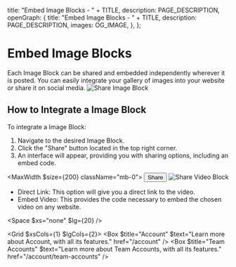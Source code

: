 
  title: "Embed Image Blocks - " + TITLE,
  description: PAGE_DESCRIPTION,
  openGraph: {
    title: "Embed Image Blocks - " + TITLE,
    description: PAGE_DESCRIPTION,
    images: OG_IMAGE,
  },
};

# Embed Image Blocks 
Each Image Block can be shared and embedded independently wherever it is posted. You can easily integrate your gallery of images into your website or share it on social media.
![Share Image Block](/19-embed-image-blocks/share-image.jpg)

## How to Integrate a Image Block
To integrate a Image Block:

1. Navigate to the desired Image Block.
2. Click the "Share" button located in the top right corner.
3. An interface will appear, providing you with sharing options, including an embed code.

<MaxWidth $size={200} className="mb-0">
  <StyledDataDropdown>
    <StyledDataDropdownItem>
      <button>
        <Icon name="Share" /> <span>Share</span>
      </button>
    </StyledDataDropdownItem>
  </StyledDataDropdown>
</MaxWidth>
![Share Video Block](/19-embed-image-blocks/modal.jpg)

- Direct Link: This option will give you a direct link to the video.
- Embed Video: This provides the code necessary to embed the chosen video on any website.

<Space $xs="none" $lg={20} />

<Grid $xsCols={1} $lgCols={2}>
  <Box $title="Account" $text="Learn more about Account, with all its features." href="/account" />
  <Box $title="Team Accounts" $text="Learn more about Team Accounts, with all its features." href="/account/team-accounts" />
</Grid>
